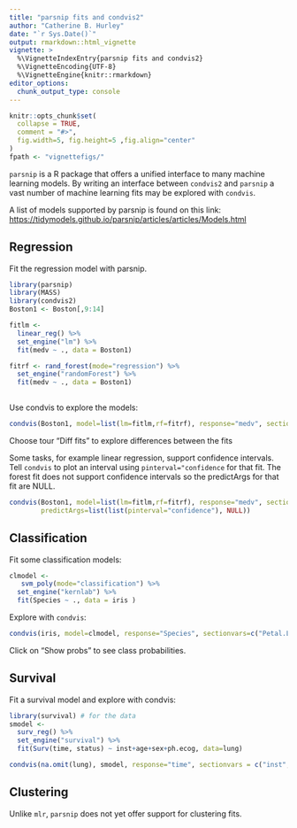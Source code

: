 ```yaml
---
title: "parsnip fits and condvis2"
author: "Catherine B. Hurley"
date: "`r Sys.Date()`"
output: rmarkdown::html_vignette
vignette: >
  %\VignetteIndexEntry{parsnip fits and condvis2}
  %\VignetteEncoding{UTF-8}
  %\VignetteEngine{knitr::rmarkdown}
editor_options: 
  chunk_output_type: console
---
```


```r
knitr::opts_chunk$set(
  collapse = TRUE,
  comment = "#>",
  fig.width=5, fig.height=5 ,fig.align="center"
)
fpath <- "vignettefigs/"
```

`parsnip` is a R package that offers
a unified interface to many machine learning models. 
By writing an interface between `condvis2` and `parsnip` a vast number
of machine learning fits may be explored with `condvis`.

A list of models supported by parsnip is found on this link:
<https://tidymodels.github.io/parsnip/articles/articles/Models.html>


## Regression

Fit the regression model with parsnip.

```r
library(parsnip)
library(MASS)
library(condvis2)
Boston1 <- Boston[,9:14]

fitlm <-
  linear_reg() %>%
  set_engine("lm") %>%
  fit(medv ~ ., data = Boston1)

fitrf <- rand_forest(mode="regression") %>%
  set_engine("randomForest") %>%
  fit(medv ~ ., data = Boston1)
  
```

Use condvis to explore the models:
```r
condvis(Boston1, model=list(lm=fitlm,rf=fitrf), response="medv", sectionvars="lstat")
```
Choose tour "Diff fits" to explore differences between the fits


Some tasks, for example linear regression, support  confidence intervals.
Tell `condvis` to plot an interval using `pinterval="confidence` for that fit.
The forest fit does not support confidence intervals so the predictArgs for that fit are
NULL.

```r
condvis(Boston1, model=list(lm=fitlm,rf=fitrf), response="medv", sectionvars="lstat",
        predictArgs=list(list(pinterval="confidence"), NULL))
```



## Classification

Fit some classification models:
```r
clmodel <-
   svm_poly(mode="classification") %>%
  set_engine("kernlab") %>%
  fit(Species ~ ., data = iris )
```

Explore with `condvis`:
```r
condvis(iris, model=clmodel, response="Species", sectionvars=c("Petal.Length", "Petal.Width"), pointColor="Species")
```

Click on "Show probs" to see class probabilities.

## Survival

Fit a survival model and explore with condvis:
```r
library(survival) # for the data
smodel <-
  surv_reg() %>%
  set_engine("survival") %>%
  fit(Surv(time, status) ~ inst+age+sex+ph.ecog, data=lung)

condvis(na.omit(lung), smodel, response="time", sectionvars = c("inst","sex"), conditionvars=c("age","ph.ecog"))

```


## Clustering

Unlike `mlr`, `parsnip` does not yet offer support for clustering fits.



